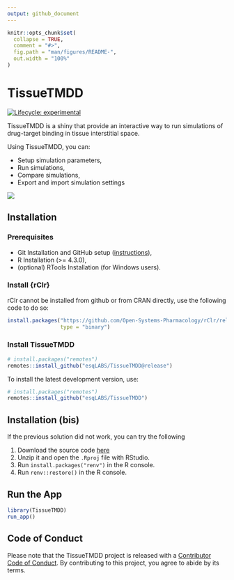 ```yaml
---
output: github_document
---
```


<!-- README.md is generated from README.Rmd. Please edit that file -->

```r
knitr::opts_chunk$set(
  collapse = TRUE,
  comment = "#>",
  fig.path = "man/figures/README-",
  out.width = "100%"
)
```

# TissueTMDD

<!-- badges: start -->
[![Lifecycle: experimental](https://img.shields.io/badge/lifecycle-experimental-orange.svg)](https://lifecycle.r-lib.org/articles/stages.html#experimental)
<!-- badges: end -->

TissueTMDD is a shiny that provide an interactive way to run simulations of drug-target binding in tissue interstitial space.

Using TissueTMDD, you can:

  - Setup simulation parameters,
  - Run simulations,
  - Compare simulations,
  - Export and import simulation settings

![](vignettes/assets/tmdd_preview.gif)

## Installation

### Prerequisites

- Git Installation and GitHub setup ([instructions](https://gist.github.com/z3tt/3dab3535007acf10839164976640942)),
- R Installation (>= 4.3.0),
- (optional) RTools Installation (for Windows users).


### Install {rClr}

rClr cannot be installed from github or from CRAN directly, use the following code to do so:

```r
install.packages("https://github.com/Open-Systems-Pharmacology/rClr/releases/download/v0.9.2/rClr_0.9.2.zip", 
                 type = "binary")
```

### Install TissueTMDD

```r
# install.packages("remotes")
remotes::install_github("esqLABS/TissueTMDD@release")
```

To install the latest development version, use:

```r
# install.packages("remotes")
remotes::install_github("esqLABS/TissueTMDD")
```

## Installation (bis)

If the previous solution did not work, you can try the following
  
  1. Download the source code [here](https://github.com/esqLABS/TissueTMDD/archive/refs/heads/main.zip)
  2. Unzip it and open the `.Rproj` file with RStudio.
  3. Run `install.packages("renv")` in the R console.
  4. Run `renv::restore()` in the R console.


## Run the App

```r
library(TissueTMDD)
run_app()
```


## Code of Conduct

Please note that the TissueTMDD project is released with a [Contributor Code of Conduct](https://contributor-covenant.org/version/2/1/CODE_OF_CONDUCT.html). By contributing to this project, you agree to abide by its terms.
